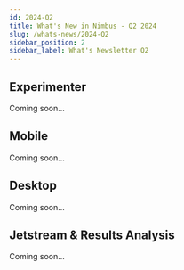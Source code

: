 ```yaml
---
id: 2024-Q2
title: What's New in Nimbus - Q2 2024
slug: /whats-news/2024-Q2
sidebar_position: 2
sidebar_label: What's Newsletter Q2
---
```


## Experimenter

Coming soon...

## Mobile 

Coming soon...

## Desktop

Coming soon...

## Jetstream & Results Analysis

Coming soon...
